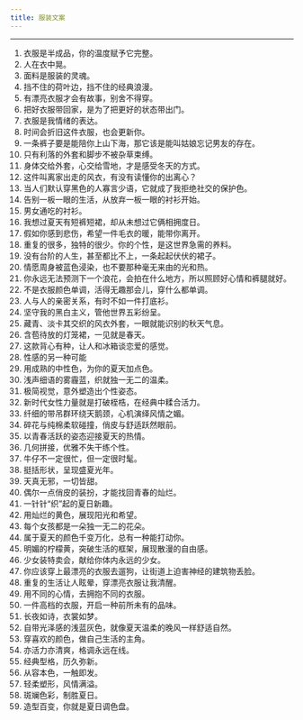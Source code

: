 ```yaml
---
title: 服装文案
---
```


---

1. 衣服是半成品，你的温度赋予它完整。
2. 人在衣中晃。
3. 面料是服装的灵魂。
4. 挡不住的荷叶边，挡不住的经典浪漫。
5. 有漂亮衣服才会有故事，别舍不得穿。
6. 把好衣服带回家，是为了把更好的状态带出门。
7. 衣服是我情绪的表达。
8. 时间会折旧这件衣服，也会更新你。
9. 一条裤子要是能陪你上山下海，那它该是能叫姑娘忘记男友的存在。
10. 只有利落的外套和脚步不被杂草束缚。
11. 身体交给外套，心交给雪地，才是感受冬天的方式。
12. 这件叫离家出走的风衣，有没有读懂你的出离心？
13. 当人们默认穿黑色的人寡言少语，它就成了我拒绝社交的保护色。
14. 告别一板一眼的生活，从放弃一板一眼的衬衫开始。
15. 男女通吃的衬衫。
16. 我想过夏天有短裤短裙，却从未想过它俩相拥度日。
17. 假如你感到悲伤，希望一件毛衣的暖，能带你离开。
18. 重复的很多，独特的很少。你的个性，是这世界急需的养料。
19. 没有台阶的人生，甚至都比不上，一条起起伏伏的裙子。
20. 情愿周身被蓝色浸染，也不要那种毫无来由的光和热。
21. 你永远无法预测下一个浪花，会拍在什么地方，所以照顾好心情和裤腿就好。
22. 不是衣服颜色单调，活得无趣那会儿，穿什么都单调。
23. 人与人的亲密关系，有时不如一件打底衫。
24. 坚守我的黑白主义，管他世界五彩纷呈。
25. 藏青、淡卡其交织的风衣外套，一眼就能识别的秋天气息。
26. 含苞待放的灯笼裙，一见就是春天。
27. 这款背心有种，让人和冰箱谈恋爱的感觉。
28. 性感的另一种可能
29. 用成熟的中性色，为你的夏天加点色。
30. 浅声细语的雾霾蓝，织就独一无二的温柔。
31. 极简视觉，意外塑造出个性姿态。
32. 新时代女性力量就是打破桎梏，在经典中糅合活力。
33. 纤细的带吊群环绕天鹅颈，心机演绎风情之媚。
34. 碎花与纯棉柔软碰撞，俏皮与舒适跃然眼前。
35. 以青春活跃的姿态迎接夏天的热情。
36. 几何拼接，优雅不失干练个性。
37. 牛仔不一定很忙，但一定很时髦。
38. 挺括形状，呈现盛夏光年。
39. 天真无邪，一切皆甜。
40. 偶尔一点俏皮的装扮，才能找回青春的灿烂。
41. 一针针“织”起的夏日新趣。
42. 用灿烂的黄色，展现阳光和希望。
43. 每个女孩都是一朵独一无二的花朵。
44. 属于夏天的颜色千变万化，总有一种能打动你。
45. 明媚的柠檬黄，突破生活的框架，展现散漫的自由感。
46. 少女装特卖会，献给你体内永远的少女。
47. 你应该穿上最漂亮的衣服去遛狗，让街道上迫害神经的建筑物丢脸。
48. 重复的生活让人眩晕，穿漂亮衣服让我清醒。
49. 用不同的心情，去拥抱不同的衣服。
50. 一件高档的衣服，开启一种前所未有的品味。
51. 长夜如诗，衣裳如梦。
52. 自带光泽感的浅蓝灰色，就像夏天温柔的晚风一样舒适自然。
53. 穿喜欢的颜色，做自己生活的主角。
54. 亦活力亦清爽，格调永远在线。
55. 经典型格，历久弥新。
56. 从容本色，一触即发。
57. 轻柔塑形，风情满溢。
58. 斑斓色彩，制胜夏日。
59. 造型百变，你就是夏日调色盘。